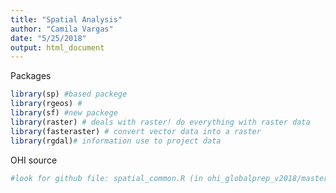 ```yaml
---
title: "Spatial Analysis"
author: "Camila Vargas"
date: "5/25/2018"
output: html_document
---
```

 
 Packages
```r
library(sp) #based packege
library(rgeos) # 
library(sf) #new packege
library(raster) # deals with raster! do everything with raster data
library(fasteraster) # convert vector data into a raster
library(rgdal)# information use to project data
```
 
 
 OHI source
 
```r
#look for github file: spatial_common.R (in ohi_globalprep_v2018/master/src/R)
```
 
```r

```
 
 
